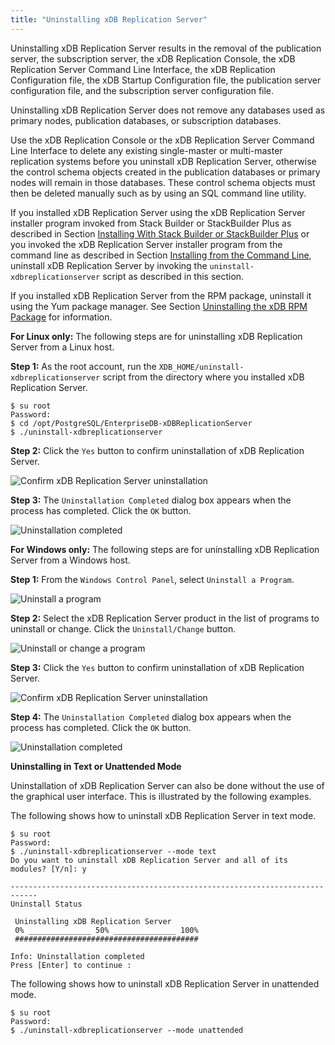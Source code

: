 ```yaml
---
title: "Uninstalling xDB Replication Server"
---
```


<div id="uninstalling_xdb_replication_server" class="registered_link"></div>

Uninstalling xDB Replication Server results in the removal of the publication server, the subscription server, the xDB Replication Console, the xDB Replication Server Command Line Interface, the xDB Replication Configuration file, the xDB Startup Configuration file, the publication server configuration file, and the subscription server configuration file.

Uninstalling xDB Replication Server does not remove any databases used as primary nodes, publication databases, or subscription databases.

Use the xDB Replication Console or the xDB Replication Server Command Line Interface to delete any existing single-master or multi-master replication systems before you uninstall xDB Replication Server, otherwise the control schema objects created in the publication databases or primary nodes will remain in those databases. These control schema objects must then be deleted manually such as by using an SQL command line utility.

If you installed xDB Replication Server using the xDB Replication Server installer program invoked from Stack Builder or StackBuilder Plus as described in Section [Installing With Stack Builder or StackBuilder Plus](01_installing_with_stackbuilder/#installing_with_stackbuilder) or you invoked the xDB Replication Server installer program from the command line as described in Section [Installing from the Command Line](02_installing_from_cli/#installing_from_cli), uninstall xDB Replication Server by invoking the `uninstall-xdbreplicationserver` script as described in this section.

If you installed xDB Replication Server from the RPM package, uninstall it using the Yum package manager. See Section [Uninstalling the xDB RPM Package](07_uninstalling_xdb_rpm_package/#uninstalling_xdb_rpm_package) for information.

**For Linux only:** The following steps are for uninstalling xDB Replication Server from a Linux host.

**Step 1:** As the root account, run the `XDB_HOME/uninstall-xdbreplicationserver` script from the directory where you installed xDB Replication Server.

```text
$ su root
Password:
$ cd /opt/PostgreSQL/EnterpriseDB-xDBReplicationServer
$ ./uninstall-xdbreplicationserver
```

**Step 2:** Click the `Yes` button to confirm uninstallation of xDB Replication Server.

![Confirm xDB Replication Server uninstallation](/../images/image51.png)

**Step 3:** The `Uninstallation Completed` dialog box appears when the process has completed. Click the `OK` button.

![Uninstallation completed](/../images/image52.png)

**For Windows only:** The following steps are for uninstalling xDB Replication Server from a Windows host.

**Step 1:** From the `Windows Control Panel`, select `Uninstall a Program`.

![Uninstall a program](/../images/image53.png)

**Step 2:** Select the xDB Replication Server product in the list of programs to uninstall or change. Click the `Uninstall/Change` button.

![Uninstall or change a program](/../images/image54.png)

**Step 3:** Click the `Yes` button to confirm uninstallation of xDB Replication Server.

![Confirm xDB Replication Server uninstallation](/../images/image55.png)

**Step 4:** The `Uninstallation Completed` dialog box appears when the process has completed. Click the `OK` button.

![Uninstallation completed](/../images/image56.png)

**Uninstalling in Text or Unattended Mode**

Uninstallation of xDB Replication Server can also be done without the use of the graphical user interface. This is illustrated by the following examples.

The following shows how to uninstall xDB Replication Server in text mode.

```text
$ su root
Password:
$ ./uninstall-xdbreplicationserver --mode text
Do you want to uninstall xDB Replication Server and all of its modules? [Y/n]: y

----------------------------------------------------------------------------
Uninstall Status

 Uninstalling xDB Replication Server
 0% ______________ 50% ______________ 100%
 #########################################

Info: Uninstallation completed
Press [Enter] to continue :
```

The following shows how to uninstall xDB Replication Server in unattended mode.

```text
$ su root
Password:
$ ./uninstall-xdbreplicationserver --mode unattended
```
